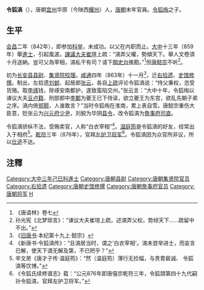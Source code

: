 '''令狐滈'''（{{bd|？||？||}}），唐朝[[宜州_(陝西)|宜州]]华原（今陕西[[耀州区|耀州]]）人，[[唐朝|唐朝]]末年官員。[[令狐绹|令狐绹]]之子。

== 生平 ==
[[会昌_(唐朝)|会昌]]二年（842年），即参加[[科举|科举]]，未成功。以父在内职而止。[[大中_(唐朝)|大中]]十三年（859年）舉[[進士|進士]]，引起風波。[[諫議大夫|諫議大夫]][[崔瑄|崔瑄]]上疏：“滈弄父權，勢傾天下。舉人文卷須十月送納。豈可父為宰相，滈私干有司？请下[[御史台|御史台]]推勘。”<ref>《唐语林》卷七</ref>但[[唐懿宗|唐懿宗]]不听<ref>孙光宪《北梦琐言》：“谏议大夫崔瑄上疏，述滈弄父权，势倾天下……疏留中不出。”</ref>。

初为[[长安县|长安县]][[县尉|县尉]]、[[集贤院|集贤院]][[校理|校理]]。[[咸通|咸通]]四年（863年）十一月<ref>《[[旧唐书|旧唐书]]·本纪第十九上·懿宗》</ref>，迁[[右拾遗|右拾遗]]、[[史馆修撰|史馆修撰]]。制出，左拾遗[[刘蜕|刘蜕]]、起居郎[[张云|张云]]，各自[[上疏|上疏]]评论令狐滈说：“恃父秉权，恣受货赂。取[[李琢|李琢]]钱，除琢安南都护，遂致蛮陷交州。”张云言：“大中十年，令狐绹以谏议大夫[[豆卢籍|豆卢籍]]、刑部郎中[[李鄴|李鄴]]为夔王已下侍读，欲立夔王为东宫，欲乱先朝子弟之序。滈内倚[[郑颢|郑颢]]，人谁敢言？”当时令狐绹在淮南，累上表自雪。唐懿宗重伤大臣意，贬张云为[[兴元府|兴元府]][[少尹|少尹]]，刘蜕为华阴[[县令|县令]]，改令狐滈为[[詹事府|詹事府]][[司直|司直]]。

令狐滈骄纵不法，受贿卖官，人称“白衣宰相”<ref>《新唐书·令狐滈传》：“且滈居当时，谓之'白衣宰相'。滈未尝举进士，而妄言已解，使天下谓无解及第，不已罔乎？”</ref>。[[温庭筠|温庭筠]]是令狐滈的好友，经常出入于相府<ref>辛文房《唐才子传·温庭筠》：“然（温庭筠）薄行无捡幅，与贵胄裴诚、 令狐滈等饮博。”</ref>。[[乾符|乾符]]三年（876年），官拜[[左护卫将军|左护卫将军]]<ref>《令狐氏续修谱志》载：“公元876年即唐僖宗乾符三年，令狐頡第四十九代嗣孙令狐滈，官拜左护卫将军。”</ref>。令狐滈因为众官所非议，所以[[仕途|仕途]]不达。

== 注釋 ==
{{reflist|2}}

{{DEFAULTSORT:L}}
[[Category:大中三年己巳科進士|Category:大中三年己巳科進士]]
[[Category:唐朝县尉|Category:唐朝县尉]]
[[Category:唐朝集贤院官员|Category:唐朝集贤院官员]]
[[Category:右拾遗|Category:右拾遗]]
[[Category:唐朝史馆修撰|Category:唐朝史馆修撰]]
[[Category:唐朝詹事府官员|Category:唐朝詹事府官员]]
[[Category:唐朝将军|Category:唐朝将军]]
[[Category:敦煌令狐氏|H]]